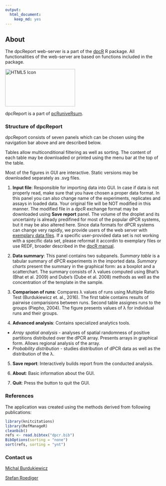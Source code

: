 ```yaml
---
output: 
  html_document: 
    keep_md: yes
---
```

## About

The dpcReport web-server is a part of the [dpcR](http://cran.r-project.org/web/packages/dpcR/index.html) R package. All functionalities of the web-server are based on functions included in the package.

<img src="dpcR_logo.png" alt="HTML5 Icon" style="width:224px;height:120px">

dpcReport is a part of [pcRuniveRsum](http://michbur.github.io/pcRuniveRsum/).

### Structure of dpcReport

dpcReport consists of seven panels which can be chosen using the navigation bar above and are described below.

Tables allow multiconditional filtering as well as sorting. The content of each table may be downloaded or printed using the menu bar at the top of the table.  

Most of the figures in GUI are interactive. Static versions may be downloaded separately as .svg files.

1. **Input file**: Responsible for importing data into GUI. In case if data is not properly read, make sure that you have chosen a proper data format. In this panel you can also change name of the experiments, replicates and assays in loaded data. Your original file will be NOT modified in this manner. The modified file in a dpcR exchange format may be downloaded using **Save report** panel. The volume of the droplet and its uncertainty is already predifined for most of the popular dPCR systems, but it may be also altered here.
Since data formats for dPCR systems can change very rapidly, we provide users of the web server with [exemplary data files](https://github.com/michbur/dpcR_data). If a specific user-provided data set is not working with a specific data set, please reformat it accordin to exemplary files or use REDF, broader described in the [dpcR manual](http://michbur.github.io/dpcR_manual/).

2. **Data summary**: This panel contains two subpanels. *Summary table* is a tabular summary of dPCR experiments in the imported data. *Summary charts* present the summary in the graphical form: as a boxplot and a scatterchart. The summary consists of &lambda; values computed using Bhat's (Bhat et al. 2009) and Dube's (Dube et al. 2008) methods as well as the concentration of the template in the sample.   

3. **Comparison of runs**: Compares &lambda; values of runs using Multiple Ratio Test (Burdukiewicz et. al., 2016). The first table contains results of pairwise comparisions between runs. Second table assignes runs to the groups (Piepho, 2004). The figure presents values of &lambda; for individual runs and their groups.    

4. **Advanced analysis**: Contains specialized analytics tools.  
  + *Array spatial analysis* - analyses of spatial randomness of positive partitions distributed over the dPCR array. Presents arrays in graphical form. Allows regional analysis of the array.    
  + *Probability distribution* - studies distribution of dPCR data as well as the distribution of the &lambda;.    

5. **Save report**: Interactively builds report from the conducted analysis.    

6. **About**: Basic information about the GUI.    

7. **Quit**: Press the button to quit the GUI.

### References

The application was created using the methods derived from following publications: 

```r
library(knitcitations)
library(RefManageR)
cleanbib()
refs <- read.bibtex("dpcr.bib")
BibOptions(sorting = "none")
sort(refs, sorting = "ynt")
```

### Contact us

[Michal Burdukiewicz](https://github.com/michbur)  

[Stefan Roediger](https://www.researchgate.net/profile/Stefan_Roediger)  
